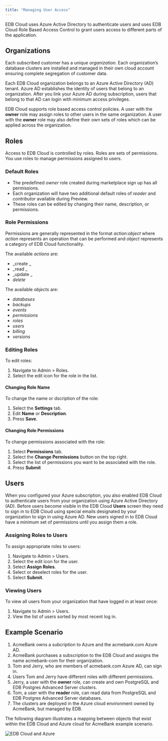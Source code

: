 ```yaml
---
title: "Managing User Access"
---
```


EDB Cloud uses Azure Active Directory to authenticate users and uses EDB Cloud Role Based Access Control to grant users access to different parts of the application.

## Organizations

Each subscribed customer has a unique *organization*. Each organization’s database clusters are installed and managed in their own cloud account ensuring complete segregation of customer data.

Each EDB Cloud organization belongs to an Azure Active Directory (AD) tenant. Azure AD establishes the identity of users that belong to an organization. After you link your Azure AD during subscription, users that belong to that AD can login with minimum access privileges.

EDB Cloud supports role based access control policies. A user with the **owner** role may assign roles to other users in the same organization. A user with the **owner** role may also define their own sets of roles which can be applied across the organization. 


## Roles
Access to EDB Cloud is controlled by roles. Roles are sets of permissions. You use roles to manage permissions assigned to users.

### Default Roles
* The predefined _owner_ role created during marketplace sign up has all permissions.
* Each organization will have two additional default roles of _reader_ and _contributor_ available during Preview.
* These roles can be edited by changing their name, description, or permissions.

### Role Permissions

Permissions are generally represented in the format _action:object_ where _action_ represents an operation that can be performed and _object_ represents a category of EDB Cloud functionality.

The available _actions_ are:
* _create _
* _read  _
* _update _
* _delete_

The available _objects_ are:
* _databases_
* _backups_
* _events_
* _permissions_
* _roles_
* _users_
* _billing_
* _versions_


### Editing Roles
To edit roles:
1. Navigate to Admin > Roles.
2. Select the edit icon for the role in the list.

#### Changing Role Name
To change the name or dscription of the role:
1. Select the **Settings** tab.
2. Edit **Name** or **Description**.
3. Press **Save**.

#### Changing Role Permissions

To change permissions associated with the role:
1. Select **Permissions** tab.
2. Select the **Change Permissions** button on the top right.
3. Select the list of permissions you want to be associated with the role.
4. Press **Submit**

## Users

When you configured your Azure subscription, you also enabled EDB Cloud to authenticate users from your organization using Azure Active Directory (AD). Before users become visible in the EDB Cloud **Users** screen they need to sign in to EDB Cloud using special emails designated by your organization to sign in using Azure AD. New users signed in to EDB Cloud have a minimum set of permissions until you assign them a role.

### Assigning Roles to Users
To assign appropriate roles to users:
1. Navigate to Admin > Users.
2. Select the edit icon for the user.
3. Select **Assign Roles**.
4. Select or deselect roles for the user.
5. Select **Submit**.

### Viewing Users

To view all users from your organization that have logged in at least once:

1. Navigate to Admin > Users.
2. View the list of users sorted by most recent log in.

## Example Scenario
1. AcmeBank owns a subcription to Azure and the acmebank.com Azure AD.
1. AcmeBank purchases a subscription to the EDB Cloud and assigns the name acmebank-com for their organization.
1. Tom and Jerry, who are members of acmebank.com Azure AD, can sign in.
1. Users Tom and Jerry have different roles with different permissions.
1. Jerry, a user with the **owner** role, can create and own PostgreSQL and EDB Postgres Advanced Server clusters.
2. Tom, a user with the **reader** role, can read data from PostgreSQL and EDB Postgres Advanced Server databases.
3. The clusters are deployed in the Azure cloud environment owned by AcmeBank, but managed by EDB.

The following diagram illustrates a mapping between objects that exist within the EDB Cloud and Azure cloud for AcmeBank example scenario.

![*EDB Cloud and Azure*](images/org-map.png )
